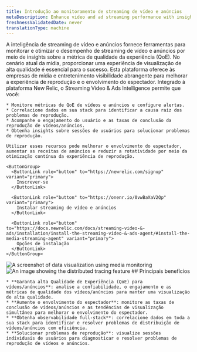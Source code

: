```yaml
---
title: Introdução ao monitoramento de streaming de vídeo e anúncios
metaDescription: Enhance video and ad streaming performance with insights into quality of experience metrics.
freshnessValidatedDate: never
translationType: machine
---
```


<SideBySide>
  <Side>
    A inteligência de streaming de vídeo e anúncios fornece ferramentas para monitorar e otimizar o desempenho de streaming de vídeo e anúncios por meio de insights sobre a métrica de qualidade da experiência (QoE). No cenário atual da mídia, proporcionar uma experiência de visualização de alta qualidade é essencial para o sucesso. Esta plataforma oferece às empresas de mídia e entretenimento visibilidade abrangente para melhorar a experiência de reprodução e o envolvimento do espectador. Integrado à plataforma New Relic, o Streaming Video &amp; Ads Intelligence permite que você:

    * Monitore métricas de QoE de vídeos e anúncios e configure alertas.
    * Correlacione dados em sua stack para identificar a causa raiz dos problemas de reprodução.
    * Acompanhe o engajamento do usuário e as taxas de conclusão da reprodução de vídeos/anúncios.
    * Obtenha insights sobre sessões de usuários para solucionar problemas de reprodução.

    Utilizar esses recursos pode melhorar o envolvimento do espectador, aumentar as receitas de anúncios e reduzir a rotatividade por meio da otimização contínua da experiência de reprodução.

    <ButtonGroup>
      <ButtonLink role="button" to="https://newrelic.com/signup" variant="primary">
        Inscrever-se
      </ButtonLink>

      <ButtonLink role="button" to="https://onenr.io/0vwBaXaV2Qp" variant="primary">
        Instalar streaming de vídeo e anúncios
      </ButtonLink>

      <ButtonLink role="button" to="https://docs.newrelic.com/docs/streaming-video-&-ads/installation/install-the-streaming-video-&-ads-agent/#install-the-media-streaming-agent" variant="primary">
        Opções de instalação
      </ButtonLink>
    </ButtonGroup>
  </Side>

  <Side>
    <img title="Visualizing data" alt="A screenshot of data visualization using media monitoring" src="/images/media-overview-1.webp" />
  </Side>
</SideBySide>

<SideBySide>
  <Side>
    <img title="Real User Monitoring with New Relic" alt="An image showing the distributed tracing feature" src="/images/media-video-1.webp" />
  </Side>

  <Side>
    ## Principais benefícios

    * **Garanta alta Qualidade de Experiência (QoE) para vídeos/anúncios**: analise a confiabilidade, o engajamento e as métricas de qualidade dos vídeos/anúncios para manter uma visualização de alta qualidade.
    * **Aumente o envolvimento do espectador**: monitore as taxas de conclusão de vídeos/anúncios e as tendências de visualização simultânea para melhorar o envolvimento do espectador.
    * **Obtenha observabilidade full-stack**: correlacione dados em toda a sua stack para identificar e resolver problemas de distribuição de vídeos/anúncios com eficiência.
    * **Solucionar problemas de reprodução**: visualize sessões individuais de usuários para diagnosticar e resolver problemas de reprodução de vídeos e anúncios.
  </Side>
</SideBySide>
